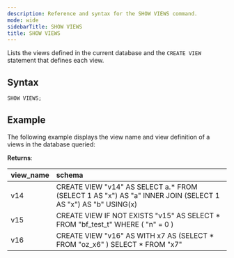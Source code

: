```yaml
---
description: Reference and syntax for the SHOW VIEWS command.
mode: wide
sidebarTitle: SHOW VIEWS
title: SHOW VIEWS
---
```



Lists the views defined in the current database and the `CREATE VIEW` statement that defines each view.

## Syntax

```sql
SHOW VIEWS;
```

## Example
The following example displays the view name and view definition of a views in the database queried:

**Returns**:

| view_name | schema                                                                                                       |
|:----------|:-------------------------------------------------------------------------------------------------------------|
| v14       | CREATE VIEW "v14" AS SELECT a.* FROM  (SELECT 1 AS "x") AS "a" INNER JOIN  (SELECT 1 AS "x") AS "b" USING(x) |
| v15       | CREATE VIEW IF NOT EXISTS "v15" AS SELECT * FROM "bf_test_t" WHERE ( "n" = 0 )                               |
| v16       | CREATE VIEW "v16" AS WITH x7 AS (SELECT * FROM "oz_x6" ) SELECT * FROM "x7"                                  |

